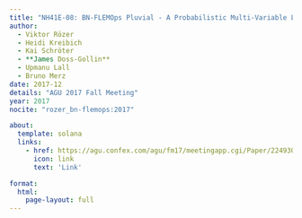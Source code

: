 ```yaml
---
title: "NH41E-08: BN-FLEMOps Pluvial - A Probabilistic Multi-Variable Loss Estimation Model for Pluvial Floods"
author:
  - Viktor Rözer
  - Heidi Kreibich
  - Kai Schröter
  - **James Doss-Gollin**
  - Upmanu Lall
  - Bruno Merz
date: 2017-12
details: "AGU 2017 Fall Meeting"
year: 2017
nocite: "rozer_bn-flemops:2017"

about:
  template: solana
  links:
    - href: https://agu.confex.com/agu/fm17/meetingapp.cgi/Paper/224930
      icon: link
      text: 'Link'

format:
  html:
    page-layout: full
---
```


:::{#bibliography}
:::